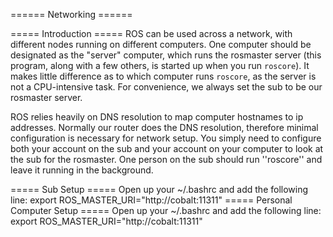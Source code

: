 ====== Networking ======

===== Introduction =====
ROS can be used across a network, with different nodes running on different computers. One computer should be designated as the "server" computer, which runs the rosmaster server (this program, along with a few others, is started up when you run `roscore`). It makes little difference as to which computer runs `roscore`, as the server is not a CPU-intensive task. For convenience, we always set the sub to be our rosmaster server.

ROS relies heavily on DNS resolution to map computer hostnames to ip addresses. Normally our router does the DNS resolution, therefore minimal configuration is necessary for network setup. You simply need to configure both your account on the sub and your account on your computer to look at the sub for the rosmaster. One person on the sub should run ''roscore'' and leave it running in the background.

===== Sub Setup =====
Open up your ~/.bashrc and add the following line:
  export ROS_MASTER_URI="http://cobalt:11311"
===== Personal Computer Setup =====
Open up your ~/.bashrc and add the following line:
  export ROS_MASTER_URI="http://cobalt:11311"

